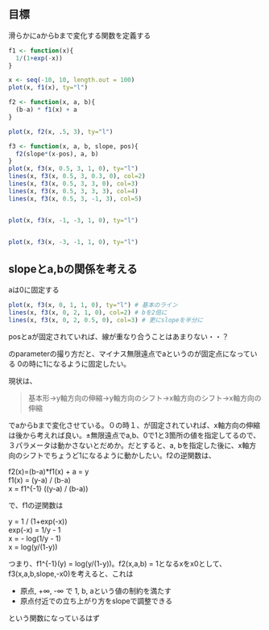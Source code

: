 ## 目標
滑らかにaからbまで変化する関数を定義する

```r
f1 <- function(x){
  1/(1+exp(-x))
}

x <- seq(-10, 10, length.out = 100)
plot(x, f1(x), ty="l")

f2 <- function(x, a, b){
  (b-a) * f1(x) + a
}

plot(x, f2(x, .5, 3), ty="l")

f3 <- function(x, a, b, slope, pos){
  f2(slope*(x-pos), a, b)
}
plot(x, f3(x, 0.5, 3, 1, 0), ty="l")
lines(x, f3(x, 0.5, 3, 0.3, 0), col=2)
lines(x, f3(x, 0.5, 3, 3, 0), col=3)
lines(x, f3(x, 0.5, 3, 3, 3), col=4)
lines(x, f3(x, 0.5, 3, -1, 3), col=5)


plot(x, f3(x, -1, -3, 1, 0), ty="l")


plot(x, f3(x, -3, -1, 1, 0), ty="l")
```

## slopeとa,bの関係を考える

aは0に固定する

```r
plot(x, f3(x, 0, 1, 1, 0), ty="l") # 基本のライン
lines(x, f3(x, 0, 2, 1, 0), col=2) # bを2倍に
lines(x, f3(x, 0, 2, 0.5, 0), col=3) # 更にslopeを半分に
```

posとaが固定されていれば、線が重なり合うことはあまりない・・？

のparameterの撮り方だと、マイナス無限遠点でaというのが固定点になっている
0の時に1になるように固定したい。

現状は、

> 基本形→y軸方向の伸縮→y軸方向のシフト→x軸方向のシフト→x軸方向の伸縮

でaからbまで変化させている。０の時１、が固定されていれば、x軸方向の伸縮は後から考えれば良い。±無限遠点でa,b、0で1と3箇所の値を指定してるので、３パラメータは動かさないとだめか。だとすると、a, bを指定した後に、x軸方向のシフトでちょうど1になるように動かしたい。f2の逆関数は、

f2(x)=(b-a)*f1(x) + a = y<br>
f1(x) = (y-a) / (b-a) <br>
x = f1^{-1} ((y-a) / (b-a))

で、f1の逆関数は

y = 1 / (1+exp(-x)) <br>
exp(-x) = 1/y - 1 <br>
x = - log(1/y - 1) <br>
x = log(y/(1-y)) 

つまり、f1^{-1}(y) = log(y/(1-y))。f2(x,a,b) = 1となるxをx0として、f3(x,a,b,slope,-x0)を考えると、これは

* 原点, +∞, -∞ で 1, b, aという値の制約を満たす
* 原点付近での立ち上がり方をslopeで調整できる

という関数になっているはず


